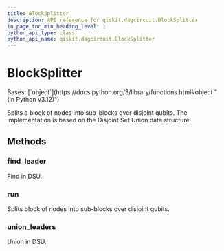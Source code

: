 ```yaml
---
title: BlockSplitter
description: API reference for qiskit.dagcircuit.BlockSplitter
in_page_toc_min_heading_level: 1
python_api_type: class
python_api_name: qiskit.dagcircuit.BlockSplitter
---
```


# BlockSplitter

<Class id="qiskit.dagcircuit.BlockSplitter" isDedicatedPage={true} github="https://github.com/qiskit/qiskit/tree/stable/0.25/qiskit/dagcircuit/collect_blocks.py" signature="qiskit.dagcircuit.BlockSplitter">
  Bases: [`object`](https://docs.python.org/3/library/functions.html#object "(in Python v3.12)")

  Splits a block of nodes into sub-blocks over disjoint qubits. The implementation is based on the Disjoint Set Union data structure.

  ## Methods

  ### find\_leader

  <Function id="qiskit.dagcircuit.BlockSplitter.find_leader" name="find_leader" signature="find_leader(index)">
    Find in DSU.
  </Function>

  ### run

  <Function id="qiskit.dagcircuit.BlockSplitter.run" name="run" signature="run(block)">
    Splits block of nodes into sub-blocks over disjoint qubits.
  </Function>

  ### union\_leaders

  <Function id="qiskit.dagcircuit.BlockSplitter.union_leaders" name="union_leaders" signature="union_leaders(index1, index2)">
    Union in DSU.
  </Function>
</Class>

